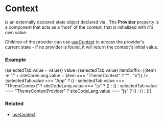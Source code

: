 
# Context

<CodePreview data={contextTypePreview} /> is an externally declared state object declared via <CodePreview data={createContextPreview} />.
The <b>Provider</b> property is a component that acts as a 'host' of the context, that is initialized with it's own value.

Children of the provider can use <a href="/docs/hooks/useContext">useContext</a> to access the provider's current state - if no provider is found, it will return the context's initial value.

### Example

<div>
  <div className="not-prose">
    <TabGroup
      items={["ThemeContext", "App", "ThemeContextProvider", "Button"]}
      onSelect={(value) => (selectedTab.value = value)}
      value={selectedTab.value}
      itemSuffix={(item) => "." + siteCodeLang.value + (item === "ThemeContext" ? "" : "x")}
    />
      {selectedTab.value === "App" ? (<ExampleApp />) 
        : selectedTab.value === "ThemeContext" ?
          siteCodeLang.value === "js" ? (<ExampleThemeContext />) : (<ExampleThemeContextTS />) 
        : selectedTab.value === "ThemeContextProvider" ?
          siteCodeLang.value === "js" ? (<ExampleThemeContextProvider />) : (<ExampleThemeContextProviderTS />)
        : (<ExampleButton />)}
  </div>
</div>

### Related

<ul>
  <li><a href="/docs/hooks/useContext">useContext</a></li>
</ul>